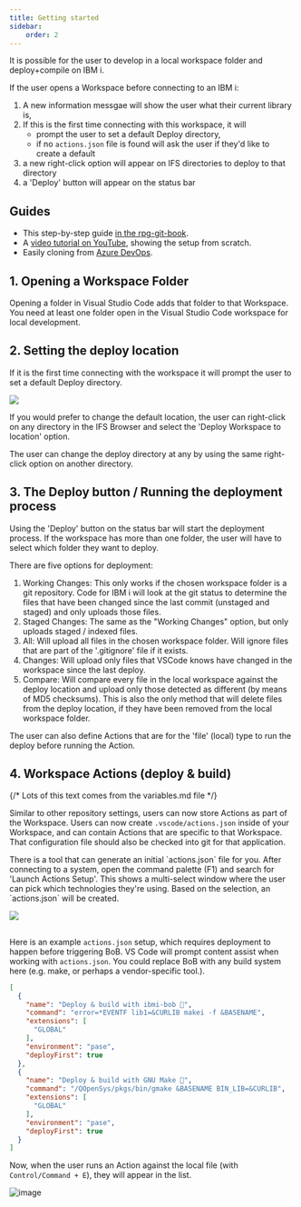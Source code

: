 ```yaml
---
title: Getting started
sidebar:
    order: 2
---
```



It is possible for the user to develop in a local workspace folder and deploy+compile on IBM i.

If the user opens a Workspace before connecting to an IBM i:

1. A new information messgae will show the user what their current library is,
2. If this is the first time connecting with this workspace, it will
   * prompt the user to set a default Deploy directory,
   * if no `actions.json` file is found will ask the user if they'd like to create a default
3. a new right-click option will appear on IFS directories to deploy to that directory
4. a 'Deploy' button will appear on the status bar

## Guides

* This step-by-step guide [in the rpg-git-book](https://worksofliam.github.io/rpg-git-book/7-tooling-vscode.html)<Icon name="github" color="white" class="icon-inline" />.
* A [video tutorial on YouTube](https://www.youtube.com/watch?v=XuiGyWptgDA&t=425s)<Icon name="youtube" color="red" class="icon-inline" />, showing the setup from scratch.
* Easily cloning from [Azure DevOps](../azure).

## 1. Opening a Workspace Folder

Opening a folder in Visual Studio Code adds that folder to that Workspace. You need at least one folder open in the Visual Studio Code workspace for local development.

## 2. Setting the deploy location

If it is the first time connecting with the workspace it will prompt the user to set a default Deploy directory.

![](../../../../assets/local_1.png)

If you would prefer to change the default location, the user can right-click on any directory in the IFS Browser and select the 'Deploy Workspace to location' option.

The user can change the deploy directory at any by using the same right-click option on another directory.

## 3. The Deploy button / Running the deployment process

Using the 'Deploy' button on the status bar will start the deployment process. If the workspace has more than one folder, the user will have to select which folder they want to deploy.

There are five options for deployment:

1. Working Changes: This only works if the chosen workspace folder is a git repository. Code for IBM i will look at the git status to determine the files that have been changed since the last commit (unstaged and staged) and only uploads those files.
2. Staged Changes: The same as the "Working Changes" option, but only uploads staged / indexed files.
3. All: Will upload all files in the chosen workspace folder. Will ignore files that are part of the '.gitignore' file if it exists.
4. Changes: Will upload only files that VSCode knows have changed in the workspace since the last deploy.
5. Compare: Will compare every file in the local workspace against the deploy location and upload only those detected as different (by means of MD5 checksums). This is also the only method that will delete files from the deploy location, if they have been removed from the local workspace folder.

The user can also define Actions that are for the 'file' (local) type to run the deploy before running the Action.

## 4. Workspace Actions (deploy & build)

{/* Lots of this text comes from the variables.md file */}

Similar to other repository settings, users can now store Actions as part of the Workspace. Users can now create `.vscode/actions.json` inside of your Workspace, and can contain Actions that are specific to that Workspace. That configuration file should also be checked into git for that application.

<CardGrid>
<Card>
There is a tool that can generate an initial `actions.json` file for you. After connecting to a system, open the command palette (F1) and search for 'Launch Actions Setup'. This shows a multi-select window where the user can pick which technologies they're using. Based on the selection, an `actions.json` will be created.

</Card><Card>
![](../../../../assets/actions_tool.png)

</Card></CardGrid>
---

Here is an example `actions.json` setup, which requires deployment to happen before triggering BoB. VS Code will prompt content assist when working with `actions.json`. You could replace BoB with any build system here (e.g. make, or perhaps a vendor-specific tool.).

```json
[
  {
    "name": "Deploy & build with ibmi-bob 🔨",
    "command": "error=*EVENTF lib1=&CURLIB makei -f &BASENAME",
    "extensions": [
      "GLOBAL"
    ],
    "environment": "pase",
    "deployFirst": true
  },
  {
    "name": "Deploy & build with GNU Make 🔨",
    "command": "/QOpenSys/pkgs/bin/gmake &BASENAME BIN_LIB=&CURLIB",
    "extensions": [
      "GLOBAL"
    ],
    "environment": "pase",
    "deployFirst": true
  }
]
```

Now, when the user runs an Action against the local file (with `Control/Command + E`), they will appear in the list.

![image](https://user-images.githubusercontent.com/3708366/146957104-4a26b4ba-c675-4a40-bb51-f77ea964ecf5.png)
